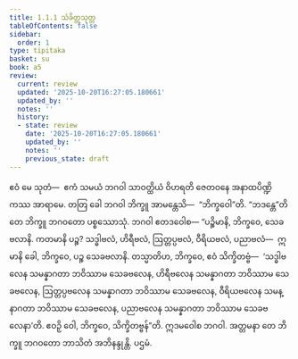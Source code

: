 ```yaml
---
title: 1.1.1 သံခိတ္တသုတ္တ
tableOfContents: false
sidebar:
  order: 1
type: tipitaka
basket: su
book: a5
review:
  current: review
  updated: '2025-10-20T16:27:05.180661'
  updated_by: ''
  notes: ''
  history:
  - state: review
    date: '2025-10-20T16:27:05.180661'
    updated_by: ''
    notes: ''
    previous_state: draft
---
```



<DynamicBreadcrumb />


<ReviewStatus review={frontmatter.review} showDetails={true} />

<HypothesisAnnotation frontmatter={frontmatter} />

<Division number="1" book="a5" e="ch" v="16" p="1">

<Paragraph number="2" book="a5">
ဧဝံ မေ သုတံ—  ဧကံ သမယံ ဘဂဝါ သာဝတ္ထိယံ ဝိဟရတိ ဇေတဝနေ အနာထပိဏ္ဍိကဿ အာရာမေ. တတြ ခေါ ဘဂဝါ ဘိက္ခူ အာမန္တေသိ—  “ဘိက္ခဝေါ”တိ. “ဘဒန္တေ”တိ တေ ဘိက္ခူ ဘဂဝတော ပစ္စဿောသုံ. ဘဂဝါ ဧတဒဝေါစ—
</Paragraph>

<Paragraph number="3" book="a5">
“ပဉ္စိမာနိ, ဘိက္ခဝေ, သေခဗလာနိ. ကတမာနိ ပဉ္စ? သဒ္ဓါဗလံ, ဟိရီဗလံ, ဩတ္တပ္ပဗလံ, ဝီရိယဗလံ, ပညာဗလံ—  ဣမာနိ ခေါ, ဘိက္ခဝေ, ပဉ္စ သေခဗလာနိ.
</Paragraph>

<Paragraph number="4" book="a5">
တသ္မာတိဟ, ဘိက္ခဝေ, ဧဝံ သိက္ခိတဗ္ဗံ—  ‘သဒ္ဓါဗလေန သမန္နာဂတာ ဘဝိဿာမ သေခဗလေန, ဟိရီဗလေန သမန္နာဂတာ ဘဝိဿာမ သေခဗလေန, ဩတ္တပ္ပဗလေန သမန္နာဂတာ ဘဝိဿာမ သေခဗလေန, ဝီရိယဗလေန သမန္နာဂတာ ဘဝိဿာမ သေခဗလေန, ပညာဗလေန သမန္နာဂတာ ဘဝိဿာမ သေခဗလေနာ’တိ. ဧဝဉှိ ဝေါ, ဘိက္ခဝေ, သိက္ခိတဗ္ဗန်”တိ. ဣဒမဝေါစ ဘဂဝါ. အတ္တမနာ တေ ဘိက္ခူ ဘဂဝတော ဘာသိတံ အဘိနန္ဒုန္တိ.

</Paragraph>
</Division>

<Paragraph number="5" type="center" book="a5">
ပဌမံ.
</Paragraph>